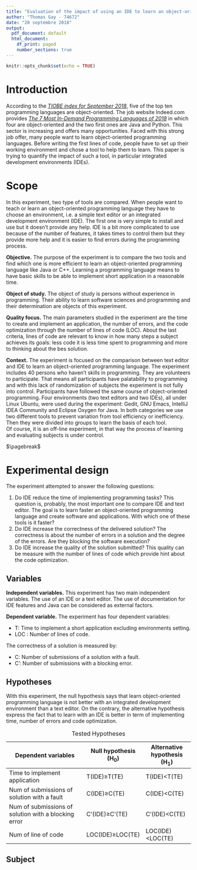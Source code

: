 ```yaml
---
title: "Evaluation of the impact of using an IDE to learn an object-oriented programming language"
author: "Thomas Gay - 74672"
date: "20 septembre 2018"
output:
  pdf_document: default
  html_document:
    df_print: paged
    number_sections: true
---
```


```r
knitr::opts_chunk$set(echo = TRUE)
```
# Introduction
According to the [*TIOBE index for September 2018*][1], five of the top ten programming languages are object-oriented. The job website Indeed.com provides [*The 7 Most In-Demand Programming Languages of 2018*][2] in which four are object-oriented and the two first ones are Java and Python. This sector is increasing and offers many opportunities.  Faced with this strong job offer, many people want to learn object-oriented programming languages. Before writing the first lines of code, people have to set up their working environment and chose a tool to help them to learn. This paper is trying to quantify the impact of such a tool, in particular integrated development environments (IDEs). 

[1]: https://www.tiobe.com/tiobe-index/
[2]: https://www.codingdojo.com/blog/7-most-in-demand-programming-languages-of-2018/

# Scope
In this experiment, two type of tools are compared. When people want to teach or learn an object-oriented programming language they have to choose an environment, i.e. a simple text editor or an integrated development environment (IDE). The first one is very simple to install and use but it doesn't provide any help. IDE is a bit more complicated to use because of the number of features, it takes times to control them but they provide more help and it is easier to find errors during the programming process. 

**Objective.** The purpose of the experiment is to compare the two tools and find which one is more efficient to learn an object-oriented programming language like Java or C++. Learning a programming language means to have basic skills to be able to implement short application in a reasonable time. 

**Object of study.** The object of study is persons without experience in programming. Their ability to learn software sciences and programming and their determination are objects of this experiment. 

**Quality focus.** The main parameters studied in the experiment are the time to create and implement an application, the number of errors, and the code optimization through the number of lines of code (LOC). About the last criteria, lines of code are relevant to know in how many steps a subject achieves its goals: less code it is less time spent to programming and more to thinking about the bes solution.   

**Context.** The experiment is focused on the comparison between text editor and IDE to learn an object-oriented programming language. The experiment includes 40 persons who haven't skills in programming. They are volunteers to participate. That means all participants have palatability to programming and with this lack of randomization of subjects the experiment is not fully into control. Participants have followed the same course of object-oriented programming. Four environments (two text editors and two IDEs), all under Linux Ubuntu, were used during the experiment: Gedit, GNU Emacs, IntelliJ IDEA Community and Eclipse Oxygen for Java. In both categories we use two different tools to prevent variation from tool efficiency or inefficiency. Then they were divided into groups to learn the basis of each tool.  
Of course, it is an off-line experiment, in that way the process of learning and evaluating subjects is under control. 

$\pagebreak$

# Experimental design
The experiment attempted to answer the following questions: 

1. Do IDE reduce the time of implementing programming tasks? This question is, probably, the most important one to compare IDE and text editor. The goal is to learn faster an object-oriented programming language and create software and applications. With which one of these tools is it faster? 
2. Do IDE increase the correctness of the delivered solution? The correctness is about the number of errors in a solution and the degree of the errors. Are they blocking the software execution?
3. Do IDE increase the quality of the solution submitted? This quality can be measure with the number of lines of code which provide hint about the code optimization. 

## Variables
**Independent variables.** This experiment has two main independent variables. The use of an IDE or a text editor. The  use of documentation for IDE features and Java can be considered as external factors. 

**Dependent variable.** The experiment has four dependent variables:

* T: Time to implement a short application excluding environments setting.
* LOC : Number of lines of code.

The correctness of a solution is measured by:

* C: Number of submissions of a solution with a fault.
* C': Number of submissions with a blocking error.

## Hypotheses
With this experiment, the null hypothesis says that learn object-oriented programming language is not better with an integrated development environment than a text editor. On the contrary, the alternative hypothesis express the fact that to learn with an IDE is better in term of implementing time, number of errors and code optimization.

| Dependent variables                                  	| Null hypothesis (H~0~) 	| Alternative hypothesis (H~1~) 	|
|------------------------------------------------------	|------------------------	|-------------------------------	|
| Time to implement application                       	| T(IDE)$\geq$T(TE)      	| T(IDE)$<$T(TE)                	|
| Num of submissions of solution with a fault          	| C(IDE)$\geq$C(TE)      	| C(IDE)$<$C(TE)                	|
| Num of submissions of solution with a blocking error 	| C'(IDE)$\geq$C'(TE)    	| C'(IDE)$<$C(TE)               	|
| Num of line of code                                  	| LOC(IDE)$\geq$LOC(TE)  	| LOC(IDE)$<$LOC(TE)            	|
Table: Tested Hypotheses

## Subject

